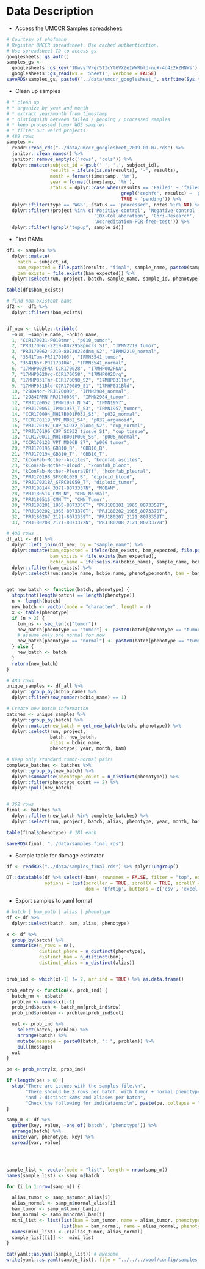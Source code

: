 # Data Description {#data-description}

* Access the UMCCR Samples spreadsheet:

```r
# Courtesy of ohofmann
# Register UMCCR spreadsheet. Use cached authentication.
# Use spreadsheet ID to access gs
googlesheets::gs_auth()
samples_gs <- 
  googlesheets::gs_key('1DwvyfVrgr5TIcYtGVXZeIWWRbld-nuX-4o4z2kZHNWs') %>% 
  googlesheets::gs_read(ws = 'Sheet1', verbose = FALSE)
saveRDS(samples_gs, paste0("../data/umccr_googlesheet_", strftime(Sys.time(), "%Y-%m-%d"), ".rds"))
```

* Clean up samples

```r
# * clean up
# * organize by year and month
# * extract year/month from timestamp
# * distinguish between failed / pending / processed samples
# * keep processed tumor WGS samples
# * filter out weird projects
# 489 rows
samples <- 
  readr::read_rds("../data/umccr_googlesheet_2019-01-07.rds") %>%
  janitor::clean_names() %>%
  janitor::remove_empty(c('rows', 'cols')) %>%
  dplyr::mutate(subject_id = gsub(' ', '.', subject_id), 
                results = ifelse(is.na(results), '-', results), 
                month = format(timestamp, '%m'),
                year = format(timestamp, '%Y'),
                status = dplyr::case_when(results == 'Failed' ~ 'failed',
                                          grepl('cephfs', results) ~ 'processed',
                                          TRUE ~ 'pending')) %>% 
  dplyr::filter(type == 'WGS', status == 'processed', notes %in% NA) %>%
  dplyr::filter(!project %in% c('Positive-control', 'Negative-control', 'Accreditation',
                                '10X-Collaboration', 'Cori-Research', 'Kolling-Research',
                                'Accreditation-PCR-free-test')) %>% 
  dplyr::filter(!grepl("topup", sample_id))
```

* Find BAMs

```r
df1 <- samples %>%
  dplyr::mutate(
    batch = subject_id,
    bam_expected = file.path(results, "final", sample_name, paste0(sample_name, "-ready.bam")),
    bam_exists = file.exists(bam_expected)) %>% 
  dplyr::select(run, project, batch, sample_name, sample_id, phenotype, year, month, results, bam_exists, bam_expected, notes)

table(df1$bam_exists)

# find non-existent bams
df2 <-  df1 %>% 
  dplyr::filter(!bam_exists)


df_new <- tibble::tribble(
  ~num, ~sample_name, ~bcbio_name,
  1, "CCR170031-P010tmr", "p010_tumor",
  2, "PRJ170061-2219-8072958pncrs_S1", "IPMN2219_tumor",
  3, "PRJ170062-2219-8073022ddnm_S2", "IPMN2219_normal",
  4, "3541Tum-PRJ170103", "IPMN3541_tumor",
  5, "3541Nor-PRJ170104", "IPMN3541_normal",
  6, "17MHP002FNA-CCR170028", "17MHP002FNA",
  7, "17MHP002Org-CCR170058", "17MHP002Org",
  8, "17MHP031Tmr-CCR170090_S2", "17MHP031Tmr",
  9, "17MHP031Bld-CCR170089_S1", "17MHP031Bld",
  10, "2984Nor-PRJ170090", "IPMN2984_normal",
  11, "2984IPMN-PRJ170089", "IPMN2984_tumor",
  12, "PRJ170052_IPMN1957_N_S4", "IPMN1957",
  13, "PRJ170051_IPMN1957_T_S3", "IPMN1957_tumor",
  14, "CCR170094_MH17B001P032_S3", "p032_normal",
  15, "CCR170119_VPT_M032_S4", "p032_organoid",
  16, "PRJ170197_CUP_SC932_blood_S2", "cup_normal",
  17, "PRJ170196_CUP_SC932_tissue_S1", "cup_tissue",
  18, "CCR170011_MH17B001P006_S6", "p006_normal",
  19, "CCR170123_VPT_M006B_S7", "p006_tumor",
  20, "PRJ170195_GBB10_B", "GBB10_B",
  21, "PRJ170194_GBB10_T", "GBB10_T",
  22, "kConFab-Mother-Ascites", "kconfab_ascites",
  23, "kConFab-Mother-Blood", "kconfab_blood",
  24, "kConFab-Mother-PleuralEff", "kconfab_pleural",
  25, "PRJ170198_SFRC01059_B", "diploid_blood",
  26, "PRJ170218A_SFRC01059_T", "diploid_tumor",
  27, "PRJ180144_3371-8073337N", "NOBAM",
  28, "PRJ180514_CMN_N", "CMN_Normal",
  29, "PRJ180515_CMN_T", "CMN_Tumor",
  30, "PRJ180201_1965-8073358T", "PRJ180201_1965_8073358T",
  31, "PRJ180202_1965-8073370T", "PRJ180202_1965_8073370T",
  32, "PRJ180207_2121-8073359T", "PRJ180207_2121_8073359T",
  33, "PRJ180208_2121-8073372N", "PRJ180208_2121_8073372N")

# 488 rows
df_all <- df1 %>% 
  dplyr::left_join(df_new, by = "sample_name") %>% 
  dplyr::mutate(bam_expected = ifelse(bam_exists, bam_expected, file.path(results, "final", bcbio_name, paste0(bcbio_name, "-ready.bam"))),
                bam_exists = file.exists(bam_expected),
                bcbio_name = ifelse(is.na(bcbio_name), sample_name, bcbio_name)) %>% 
  dplyr::filter(bam_exists) %>% 
  dplyr::select(run:sample_name, bcbio_name, phenotype:month, bam = bam_expected)


get_new_batch <- function(batch, phenotype) {
  stopifnot(length(batch) == length(phenotype))
  n <- length(batch)
  new_batch <- vector(mode = "character", length = n)
  x <- table(phenotype)
  if (n > 2) {
    tum_ns <- seq_len(x["tumor"])
    new_batch[phenotype == "tumor"] <- paste0(batch[phenotype == "tumor"], '_', tum_ns)
    # assume only one normal for now
    new_batch[phenotype == "normal"] <- paste0(batch[phenotype == "tumor"], '_', tum_ns, collapse = ";")
  } else {
    new_batch <- batch
  }
  return(new_batch)
}

# 483 rows
unique_samples <- df_all %>%
  dplyr::group_by(bcbio_name) %>%
  dplyr::filter(row_number(bcbio_name) == 1)

# Create new batch information
batches <- unique_samples %>%
  dplyr::group_by(batch) %>%
  dplyr::mutate(new_batch = get_new_batch(batch, phenotype)) %>% 
  dplyr::select(run, project, 
                batch, new_batch, 
                alias = bcbio_name, 
                phenotype, year, month, bam)

# Keep only standard tumor-normal pairs
complete_batches <- batches %>%
  dplyr::group_by(new_batch) %>%
  dplyr::summarise(phenotype_count = n_distinct(phenotype)) %>%
  dplyr::filter(phenotype_count == 2) %>%
  dplyr::pull(new_batch)


# 362 rows
final <- batches %>% 
  dplyr::filter(new_batch %in% complete_batches) %>% 
  dplyr::select(run, project, batch, alias, phenotype, year, month, bam)

table(final$phenotype) # 181 each

saveRDS(final, "../data/samples_final.rds")
```

* Sample table for damage estimator

```r
df <- readRDS("../data/samples_final.rds") %>% dplyr::ungroup()

DT::datatable(df %>% select(-bam), rownames = FALSE, filter = "top", extensions = c('Scroller', 'Buttons'),
              options = list(scroller = TRUE, scrollX = TRUE, scrollY = 300,
                             dom = 'Bfrtip', buttons = c('csv', 'excel')))
```

* Export samples to yaml format

```r
# batch | bam_path | alias | phenotype
df <- df %>% 
  dplyr::select(batch, bam, alias, phenotype)

x <- df %>%
  group_by(batch) %>%
  summarise(n_rows = n(),
            distinct_pheno = n_distinct(phenotype),
            distinct_bam = n_distinct(bam),
            distinct_alias = n_distinct(alias))


prob_ind <- which(x[-1] != 2, arr.ind = TRUE) %>% as.data.frame()

prob_entry <- function(x, prob_ind) {
  batch_nm <- x$batch
  problem <- names(x)[-1]
  prob_ind$batch <- batch_nm[prob_ind$row]
  prob_ind$problem <- problem[prob_ind$col]

  out <- prob_ind %>%
    select(batch, problem) %>%
    arrange(batch) %>%
    mutate(message = paste0(batch, ": ", problem)) %>%
    pull(message)
  out
}

pe <- prob_entry(x, prob_ind)

if (length(pe) > 0) {
  stop("There are issues with the samples file.\n",
       "There should be 2 rows per batch, with tumor + normal phenotypes,\n",
       "and 2 distinct BAMs and aliases per batch",
       "Check the following for indications:\n", paste(pe, collapse = "\n"))
}

samp_m <- df %>%
  gather(key, value, -one_of('batch', 'phenotype')) %>%
  arrange(batch) %>%
  unite(var, phenotype, key) %>%
  spread(var, value)




sample_list <- vector(mode = "list", length = nrow(samp_m))
names(sample_list) <- samp_m$batch

for (i in 1:nrow(samp_m)) {

  alias_tumor <- samp_m$tumor_alias[i]
  alias_normal <- samp_m$normal_alias[i]
  bam_tumor <- samp_m$tumor_bam[i]
  bam_normal <- samp_m$normal_bam[i]
  mini_list <- list(list(bam = bam_tumor, name = alias_tumor, phenotype = "tumor"),
                    list(bam = bam_normal, name = alias_normal, phenotype = "normal"))
  names(mini_list) <- c(alias_tumor, alias_normal)
  sample_list[[i]] <-  mini_list
}

cat(yaml::as.yaml(sample_list)) # awesome
write(yaml::as.yaml(sample_list), file = "../../../woof/config/samples_damest.yaml")
```

